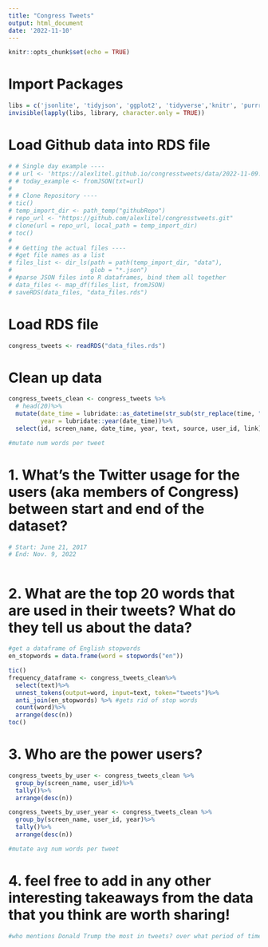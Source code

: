 ```yaml
---
title: "Congress Tweets"
output: html_document
date: '2022-11-10'
---
```


```r
knitr::opts_chunk$set(echo = TRUE)
```

# Import Packages
```r
libs = c('jsonlite', 'tidyjson', 'ggplot2', 'tidyverse','knitr', 'purrr', 'rvest', 'git2r', 'fs', 'tictoc','tidytext','tm')
invisible(lapply(libs, library, character.only = TRUE))
```

# Load Github data into RDS file
```r
# # Single day example ----
# # url <- 'https://alexlitel.github.io/congresstweets/data/2022-11-09.json'
# # today_example <- fromJSON(txt=url)
# 
# # Clone Repository ----
# tic()
# temp_import_dir <- path_temp("githubRepo")
# repo_url <- "https://github.com/alexlitel/congresstweets.git"
# clone(url = repo_url, local_path = temp_import_dir)
# toc()
# 
# # Getting the actual files ----
# #get file names as a list
# files_list <- dir_ls(path = path(temp_import_dir, "data"),
#                      glob = "*.json")
# #parse JSON files into R dataframes, bind them all together
# data_files <- map_df(files_list, fromJSON)
# saveRDS(data_files, "data_files.rds")
```

# Load RDS file
```r
congress_tweets <- readRDS("data_files.rds")
```


# Clean up data
```r
congress_tweets_clean <- congress_tweets %>%
  # head(20)%>%
  mutate(date_time = lubridate::as_datetime(str_sub(str_replace(time, "T", " "), 0, 19)),
         year = lubridate::year(date_time))%>%
  select(id, screen_name, date_time, year, text, source, user_id, link)

#mutate num words per tweet

```

# 1. What’s the Twitter usage for the users (aka members of Congress) between start and end of the dataset?
```r
# Start: June 21, 2017
# End: Nov. 9, 2022



```


# 2. What are the top 20 words that are used in their tweets? What do they tell us about the data?
```r
#get a dataframe of English stopwords
en_stopwords = data.frame(word = stopwords("en"))

tic()
frequency_dataframe <- congress_tweets_clean%>%
  select(text)%>%
  unnest_tokens(output=word, input=text, token="tweets")%>% 
  anti_join(en_stopwords) %>% #gets rid of stop words
  count(word)%>% 
  arrange(desc(n))
toc()

```

# 3. Who are the power users?
```r
congress_tweets_by_user <- congress_tweets_clean %>%
  group_by(screen_name, user_id)%>%
  tally()%>%
  arrange(desc(n))

congress_tweets_by_user_year <- congress_tweets_clean %>%
  group_by(screen_name, user_id, year)%>%
  tally()%>%
  arrange(desc(n))

#mutate avg num words per tweet

```

# 4.  feel free to add in any other interesting takeaways from the data that you think are worth sharing!
```r
#who mentions Donald Trump the most in tweets? over what period of time?



```



